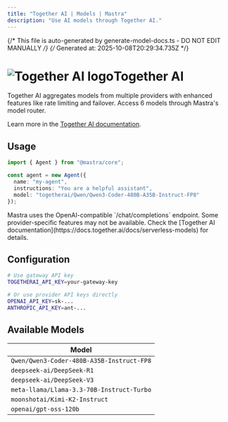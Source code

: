 ```yaml
---
title: "Together AI | Models | Mastra"  
description: "Use AI models through Together AI."
---
```


{/* This file is auto-generated by generate-model-docs.ts - DO NOT EDIT MANUALLY */}
{/* Generated at: 2025-10-08T20:29:34.735Z */}


# <img src="https://models.dev/logos/togetherai.svg" alt="Together AI logo" className="inline w-8 h-8 mr-2 align-middle dark:invert dark:brightness-0 dark:contrast-200" />Together AI

Together AI aggregates models from multiple providers with enhanced features like rate limiting and failover. Access 6 models through Mastra's model router.

Learn more in the [Together AI documentation](https://docs.together.ai/docs/serverless-models).

## Usage

```typescript
import { Agent } from "@mastra/core";

const agent = new Agent({
  name: "my-agent",
  instructions: "You are a helpful assistant",
  model: "togetherai/Qwen/Qwen3-Coder-480B-A35B-Instruct-FP8"
});
```

<Callout type="info">
Mastra uses the OpenAI-compatible `/chat/completions` endpoint. Some provider-specific features may not be available. Check the [Together AI documentation](https://docs.together.ai/docs/serverless-models) for details.
</Callout>

## Configuration

```bash
# Use gateway API key
TOGETHERAI_API_KEY=your-gateway-key

# Or use provider API keys directly  
OPENAI_API_KEY=sk-...
ANTHROPIC_API_KEY=ant-...
```


## Available Models

| Model |
|-------|
| `Qwen/Qwen3-Coder-480B-A35B-Instruct-FP8` |
| `deepseek-ai/DeepSeek-R1` |
| `deepseek-ai/DeepSeek-V3` |
| `meta-llama/Llama-3.3-70B-Instruct-Turbo` |
| `moonshotai/Kimi-K2-Instruct` |
| `openai/gpt-oss-120b` |

